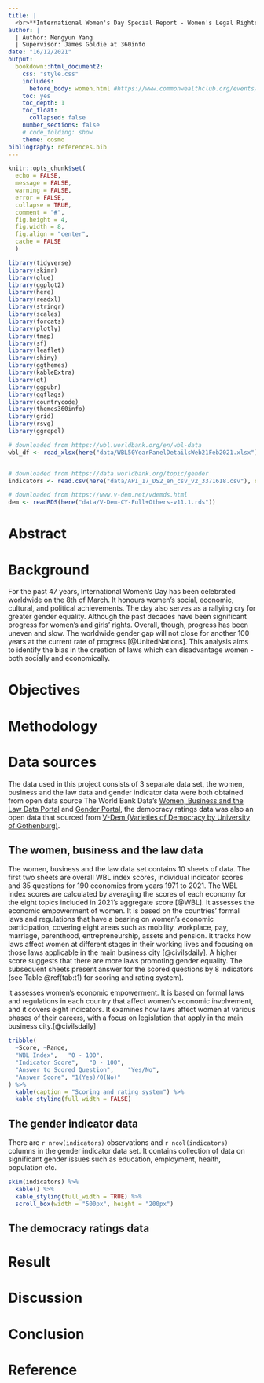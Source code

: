 ```yaml
---
title: |
  <br>**International Women's Day Special Report - Women's Legal Rights**
author: |
  | Author: Mengyun Yang 
  | Supervisor: James Goldie at 360info
date: "16/12/2021"
output: 
  bookdown::html_document2:
    css: "style.css"
    includes:
      before_body: women.html #https://www.commonwealthclub.org/events/2020-05-21/empowering-women-climate-solution-we-dont-talk-about
    toc: yes
    toc_depth: 1
    toc_float:
      collapsed: false
    number_sections: false
    # code_folding: show
    theme: cosmo
bibliography: references.bib  
---
```


```r
knitr::opts_chunk$set(
  echo = FALSE,
  message = FALSE,
  warning = FALSE,
  error = FALSE, 
  collapse = TRUE,
  comment = "#",
  fig.height = 4,
  fig.width = 8,
  fig.align = "center",
  cache = FALSE
  )
```

```r
library(tidyverse)
library(skimr)
library(glue)
library(ggplot2)
library(here)
library(readxl)
library(stringr)
library(scales)
library(forcats)
library(plotly)
library(tmap)
library(sf)
library(leaflet)
library(shiny)
library(ggthemes)
library(kableExtra)
library(gt)
library(ggpubr)
library(ggflags)
library(countrycode)
library(themes360info)
library(grid)
library(rsvg)
library(ggrepel)
```


```r
# downloaded from https://wbl.worldbank.org/en/wbl-data
wbl_df <- read_xlsx(here("data/WBL50YearPanelDetailsWeb21Feb2021.xlsx"), sheet = 2) 


# downloaded from https://data.worldbank.org/topic/gender
indicators <- read.csv(here("data/API_17_DS2_en_csv_v2_3371618.csv"), skip = 4)

# downloaded from https://www.v-dem.net/vdemds.html
dem <- readRDS(here("data/V-Dem-CY-Full+Others-v11.1.rds"))

```


# Abstract


# Background
For the past 47 years, International Women's Day has been celebrated worldwide on the 8th of March. It honours women's social, economic, cultural, and political achievements. The day also serves as a rallying cry for greater gender equality. Although the past decades have been significant progress for women's and girls' rights. Overall, though, progress has been uneven and slow. The worldwide gender gap will not close for another 100 years at the current rate of progress [@UnitedNations]. This analysis aims to identify the bias in the creation of laws which can disadvantage women - both socially and economically.


# Objectives 



# Methodology



# Data sources
The data used in this project consists of 3 separate data set, the women, business and the law data and gender indicator data were both obtained from open data source The World Bank Data's [Women, Business and the Law Data Portal](https://wbl.worldbank.org/en/wbl-data) and [Gender Portal](https://data.worldbank.org/topic/gender), the democracy ratings data was also an open data that sourced from [V-Dem (Varieties of Democracy by University of Gothenburg)](https://www.v-dem.net/vdemds.html).

## The women, business and the law data
The women, business and the law data set contains 10 sheets of data. The first two sheets are overall WBL index scores, individual indicator scores and 35 questions for 190 economies from years 1971 to 2021. The WBL index scores are calculated by averaging the scores of each economy for the eight topics included in 2021's aggregate score [@WBL]. It assesses the economic empowerment of women. It is based on the countries' formal laws and regulations that have a bearing on women's economic participation, covering eight areas such as mobility, workplace, pay, marriage, parenthood, entrepreneurship, assets and pension. It tracks how laws affect women at different stages in their working lives and focusing on those laws applicable in the main business city [@civilsdaily]. A higher score suggests that there are more laws promoting gender equality. The subsequent sheets present answer for the scored questions by 8 indicators (see Table \@ref(tab:t1) for scoring and rating system). 

it assesses women's economic empowerment. It is based on formal laws and regulations in each country that affect women's economic involvement, and it covers eight indicators. It examines how laws affect women at various phases of their careers, with a focus on legislation that apply in the main business city.[@civilsdaily]

```r
tribble(
  ~Score, ~Range,
  "WBL Index",   "0 - 100",
  "Indicator Score",   "0 - 100",
  "Answer to Scored Question",    "Yes/No",
  "Answer Score", "1(Yes)/0(No)"
) %>% 
  kable(caption = "Scoring and rating system") %>% 
  kable_styling(full_width = FALSE)

```

## The gender indicator data

There are `r nrow(indicators)` observations and `r ncol(indicators)` columns in the gender indicator data set. It contains collection of data on significant gender issues such as education, employment, health, population etc.


```r
skim(indicators) %>% 
  kable() %>% 
  kable_styling(full_width = TRUE) %>% 
  scroll_box(width = "500px", height = "200px")
```



## The democracy ratings data 



# Result



# Discussion




# Conclusion


# Reference



